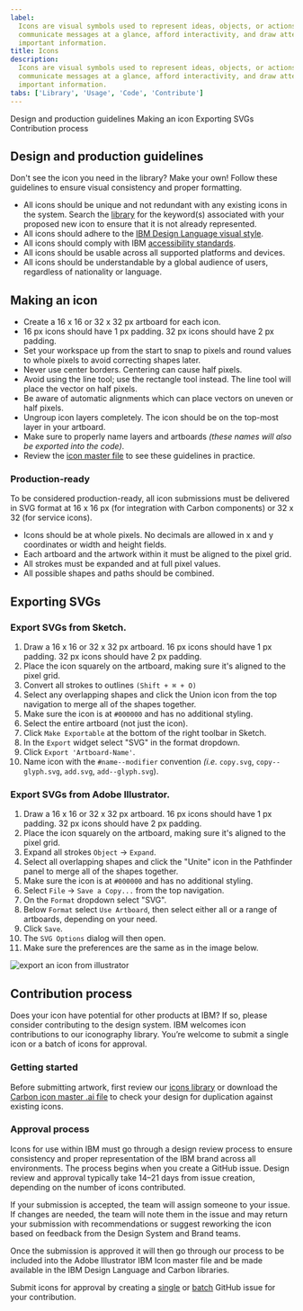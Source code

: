```yaml
---
label:
  Icons are visual symbols used to represent ideas, objects, or actions. They
  communicate messages at a glance, afford interactivity, and draw attention to
  important information.
title: Icons
description:
  Icons are visual symbols used to represent ideas, objects, or actions. They
  communicate messages at a glance, afford interactivity, and draw attention to
  important information.
tabs: ['Library', 'Usage', 'Code', 'Contribute']
---
```


<AnchorLinks>

<AnchorLink>Design and production guidelines</AnchorLink>
<AnchorLink>Making an icon</AnchorLink>
<AnchorLink>Exporting SVGs</AnchorLink>
<AnchorLink>Contribution process</AnchorLink>

</AnchorLinks>

## Design and production guidelines

Don't see the icon you need in the library? Make your own! Follow these
guidelines to ensure visual consistency and proper formatting.

- All icons should be unique and not redundant with any existing icons in the
  system. Search the [library](/guidelines/icons/library) for the keyword(s)
  associated with your proposed new icon to ensure that it is not already
  represented.
- All icons should adhere to the
  [IBM Design Language visual style](https://w3.ibm.com/design/language/elements/icons/).
- All icons should comply with IBM
  [accessibility standards](/guidelines/accessibility/overview).
- All icons should be usable across all supported platforms and devices.
- All icons should be understandable by a global audience of users, regardless
  of nationality or language.

## Making an icon

- Create a 16 x 16 or 32 x 32 px artboard for each icon.
- 16 px icons should have 1 px padding. 32 px icons should have 2 px padding.
- Set your workspace up from the start to snap to pixels and round values to
  whole pixels to avoid correcting shapes later.
- Never use center borders. Centering can cause half pixels.
- Avoid using the line tool; use the rectangle tool instead. The line tool will
  place the vector on half pixels.
- Be aware of automatic alignments which can place vectors on uneven or half
  pixels.
- Ungroup icon layers completely. The icon should be on the top-most layer in
  your artboard.
- Make sure to properly name layers and artboards _(these names will also be
  exported into the code)_.
- Review the
  [icon master file](https://github.com/carbon-design-system/carbon/tree/master/packages/icons/master)
  to see these guidelines in practice.

### Production-ready

To be considered production-ready, all icon submissions must be delivered in SVG
format at 16 x 16 px (for integration with Carbon components) or 32 x 32 (for
service icons).

- Icons should be at whole pixels. No decimals are allowed in x and y
  coordinates or width and height fields.
- Each artboard and the artwork within it must be aligned to the pixel grid.
- All strokes must be expanded and at full pixel values.
- All possible shapes and paths should be combined.

## Exporting SVGs

### Export SVGs from Sketch.

1. Draw a 16 x 16 or 32 x 32 px artboard. 16 px icons should have 1 px padding.
   32 px icons should have 2 px padding.
2. Place the icon squarely on the artboard, making sure it's aligned to the
   pixel grid.
3. Convert all strokes to outlines `(Shift + ⌘ + O)`
4. Select any overlapping shapes and click the Union icon from the top
   navigation to merge all of the shapes together.
5. Make sure the icon is at `#000000` and has no additional styling.
6. Select the entire artboard (not just the icon).
7. Click `Make Exportable` at the bottom of the right toolbar in Sketch.
8. In the `Export` widget select "SVG" in the format dropdown.
9. Click `Export 'Artboard-Name'`.
10. Name icon with the `#name--modifier` convention _(i.e._ `copy.svg`,
    `copy--glyph.svg`, `add.svg`, `add--glyph.svg`).

### Export SVGs from Adobe Illustrator.

1. Draw a 16 x 16 or 32 x 32 px artboard. 16 px icons should have 1 px padding.
   32 px icons should have 2 px padding.
2. Place the icon squarely on the artboard, making sure it's aligned to the
   pixel grid.
3. Expand all strokes `Object` → `Expand`.
4. Select all overlapping shapes and click the "Unite" icon in the Pathfinder
   panel to merge all of the shapes together.
5. Make sure the icon is at `#000000` and has no additional styling.
6. Select `File` → `Save a Copy...` from the top navigation.
7. On the `Format` dropdown select "SVG".
8. Below `Format` select `Use Artboard`, then select either all or a range of
   artboards, depending on your need.
9. Click `Save`.
10. The `SVG Options` dialog will then open.
11. Make sure the preferences are the same as in the image below.

![export an icon from illustrator](images/iconography-contribution-exportsvgfromai.png)

## Contribution process

Does your icon have potential for other products at IBM? If so, please consider
contributing to the design system. IBM welcomes icon contributions to our
iconography library. You’re welcome to submit a single icon or a batch of icons
for approval.

### Getting started

Before submitting artwork, first review our
[icons library](https://www.carbondesignsystem.com/guidelines/icons/library/) or
download the
[Carbon icon master .ai file](https://github.com/carbon-design-system/carbon/tree/master/packages/icons/master)
to check your design for duplication against existing icons.

### Approval process

Icons for use within IBM must go through a design review process to ensure
consistency and proper representation of the IBM brand across all environments.
The process begins when you create a GitHub issue. Design review and approval
typically take 14–21 days from issue creation, depending on the number of icons
contributed.

If your submission is accepted, the team will assign someone to your issue. If
changes are needed, the team will note them in the issue and may return your
submission with recommendations or suggest reworking the icon based on feedback
from the Design System and Brand teams.

Once the submission is approved it will then go through our process to be
included into the Adobe Illustrator IBM Icon master file and be made available
in the IBM Design Language and Carbon libraries.

Submit icons for approval by creating a
[single](https://github.ibm.com/brand/ui-icons/issues/new?assignees=&labels=&template=single-ui-icon-approval.md&title=%5Bui-icon%5D)
or
[batch](https://github.ibm.com/brand/ui-icons/issues/new?assignees=&labels=&template=batch-ui-icon-approval-request.md&title=%5Bui-icon-batch%5D)
GitHub issue for your contribution.
